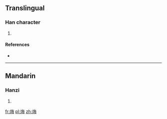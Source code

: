 ==Translingual==

===Han character===
{{Han char|rn=86|rad=火|as=07|sn=11|four=98857|canj=FOWY|ids=⿰火每}}

# {{defn|Han|sort=火07}}

====References====
* {{Han ref|kx=0671.200|dkj=19048|dj=1080.150|hdz=32204.180|uh=70F8|ud=28920|bh=D657|bd=54871}}

----

==Mandarin==

===Hanzi===
{{cmn-hanzi|pin=[[hǎi]] ([[hai3]])|wg=hai<sup>3</sup>}}

# {{defn|lang=cmn|sort=火07}}

[[fr:烸]]
[[pl:烸]]
[[zh:烸]]